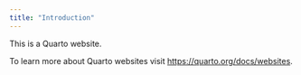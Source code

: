 ```yaml
---
title: "Introduction"
---
```


This is a Quarto website.

To learn more about Quarto websites visit <https://quarto.org/docs/websites>.